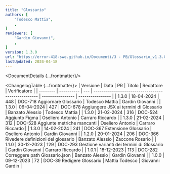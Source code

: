 ```yaml
---
title: "Glossario"
authors: [
	"Todesco Mattia",
	,
]
reviewers: [
	"Gardin Giovanni",
	,
]
version: 1.3.0
url: "https://error-418-swe.github.io/Documenti/3 - PB/Glossario_v1.3.0.pdf"
lastUpdated: 2024-04-18
---
```



<DocumentDetails {...frontmatter}/>

<ChangelogTable {...frontmatter}>
| Versione | Data       | PR  | Titolo                                             | Redattore        | Verificatore     |
| -------- | ---------- | --- | -------------------------------------------------- | ---------------- | ---------------- |
| 1.3.0    | 18-04-2024 | 448 | DOC-718 Aggiornare Glossario                       | Todesco Mattia   | Gardin Giovanni  |
| 1.3.0    | 06-04-2024 | 427 | DOC-678 Aggiungere JSX ai termini di Glossario     | Banzato Alessio  | Todesco Mattia   |
| 1.3.0    | 21-02-2024 | 316 | DOC-524 Aggiunto Figma                             | Oseliero Antonio | Carraro Riccardo |
| 1.3.0    | 21-02-2024 | 312 | DOC-528 Aggiunte metriche mancanti                 | Oseliero Antonio | Carraro Riccardo |
| 1.3.0    | 14-02-2024 | 241 | DOC-367 Estensione Glossario                       | Oseliero Antonio | Gardin Giovanni  |
| 1.2.0    | 20-01-2024 | 206 | DOC-366 Rivedere definizioni del glossario         | Banzato Alessio  | Zaccone Rosario  |
| 1.1.0    | 30-12-2023 | 129 | DOC-293 Gestione varianti dei termini di Glossario | Gardin Giovanni  | Carraro Riccardo |
| 1.0.1    | 18-12-2023 | 113 | DOC-282 Correggere path Glossario.json             | Banzato Alessio  | Gardin Giovanni  |
| 1.0.0    | 09-12-2023 | 72  | DOC-39 Redigere Glossario                          | Mattia Todesco   | Giovanni Gardin  |
</ChangelogTable>

